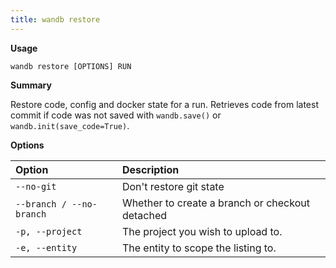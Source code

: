 ---
title: wandb restore
---

**Usage**

`wandb restore [OPTIONS] RUN`

**Summary**

Restore code, config and docker state for a run. Retrieves code from latest
commit if code was not saved with `wandb.save()` or
`wandb.init(save_code=True)`.


**Options**

| **Option** | **Description** |
| :--- | :--- |
| `--no-git` | Don't restore git state |
| `--branch / --no-branch` | Whether to create a branch or checkout detached |
| `-p, --project` | The project you wish to upload to. |
| `-e, --entity` | The entity to scope the listing to. |




